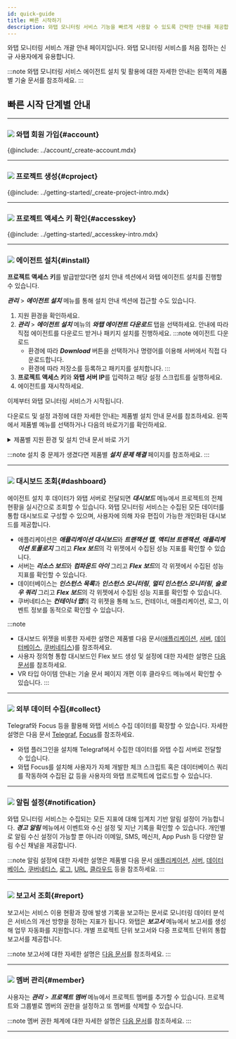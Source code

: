 ```yaml
---
id: quick-guide
title: 빠른 시작하기
description: 와탭 모니터링 서비스 기능을 빠르게 사용할 수 있도록 간략한 안내를 제공합니다.
---
```


<!--
- 회원 가입
- 프로젝트 생성
- 프로젝트 액세스키 발급
- 에이전트 설치
- 대시보드 확인하기
- 알림 설정
- 관리하기
    - 계정, 프로젝트
사용 흐름을 살펴볼 수 있는
-->

와탭 모니터링 서비스 개괄 안내 페이지입니다. 와탭 모니터링 서비스를 처음 접하는 신규 사용자에게 유용합니다.

:::note
와탭 모니터링 서비스 에이전트 설치 및 활용에 대한 자세한 안내는 왼쪽의 제품별 기술 문서를 참조하세요.
:::

## 빠른 시작 단계별 안내

----

### ![](/img/number-01.png) 와탭 회원 가입{#account}

{@include: ../account/_create-account.mdx}

----

### ![](/img/number-02.png) 프로젝트 생성{#cproject}

{@include: ../getting-started/_create-project-intro.mdx}

----

### ![](/img/number-03.png) 프로젝트 액세스 키 확인{#accesskey}

{@include: ../getting-started/_accesskey-intro.mdx}

----

### ![](/img/number-04.png) 에이전트 설치{#install}

<!-- 공통 안내로 적용되지 않는 경우가 많아서 제품군 링크 제공? -->
<!-- 프로젝트 액세스 키를 발급 받으면 와탭 에이전트 파일 다운로드 섹션에서 다운로드 버튼이 활성화됩니다.  -->
<!-- 빠른 안내 페이지에서는 Java, Linux, MySQL 에이전트 설치 방법을 간략하게 안내합니다.다른 에이전트 및 자세한 안내는 제품별 설치 안내 문서를 참조하세요.  -->
<!-- 신규 생성한 프로젝트를 선택하면 에이전트 설치 화면이 나타납니다. ***관리*** > ***에이전트 설치*** 메뉴를 통해서도 가능합니다.
**프로젝트 액세스 키**를 발급받았다면 안내를 따라 다음을 진행하세요. 
설치 안내에 따라 와탭 에이전트를 다운로드하세요-->
<!-- [Java](../apm/java), [PHP](../apm/php), [Node.js](../apm/nodejs-install-agent), [Python](../apm/python-install-agent), [.NET](../apm/dotnet-install-agent), [Golang](../apm/golang-install-agent) -->
<!-- 
* 서버
  * [Linux 및 Unix](../server/server-os/server-linux)
  * [Windows](../server-os/server-windows)
  * [서버 컴퓨터 이외의 경우](../server/server-os/server-other)
  * [Elastic Beanstalk](../server/server-os/server-aws)
-->

**프로젝트 액세스 키**를 발급받았다면 설치 안내 섹션에서 와탭 에이전트 설치를 진행할 수 있습니다. 

***관리*** > ***에이전트 설치*** 메뉴를 통해 설치 안내 섹션에 접근할 수도 있습니다.

1. 지원 환경을 확인하세요. 
1. ***관리*** > ***에이전트 설치*** 메뉴의 ***와탭 에이전트 다운로드*** 탭을 선택하세요. 안내에 따라 직접 에이전트를 다운로드 받거나 패키지 설치를 진행하세요.
  :::note 에이전트 다운로드
    * 환경에 따라 ***Download*** 버튼을 선택하거나 명령어를 이용해 서버에서 직접 다운로드합니다.
    * 환경에 따라 저장소를 등록하고 패키지를 설치합니다.
  :::
1. **프로젝트 액세스 키**와 **와탭 서버 IP**를 입력하고 해당 설정 스크립트를 실행하세요.  
1. 에이전트를 재시작하세요. 

이제부터 와탭 모니터링 서비스가 시작됩니다. 

다운로드 및 설정 과정에 대한 자세한 안내는 제품별 설치 안내 문서를 참조하세요. 왼쪽에서 제품별 메뉴를 선택하거나 다음의 바로가기를 확인하세요.

<details>
<summary>제품별 지원 환경 및 설치 안내 문서 바로 가기</summary>

* **애플리케이션**
  * **Java**
    * [지원 환경](../apm/java-supported-spec)
    * [에이전트 설치](../apm/java)
  * **PHP**
    * [지원 환경](../apm/supported-spec-php)
    * [에이전트 설치](../apm/php)
  * **Node.js**
    * [지원 환경](../apm/nodejs-supported-spec)
    * [에이전트 설치](../apm/nodejs-install-agent)
  * **Python**
    * [지원 환경](../apm/python-supported-spec)
    * [에이전트 설치](../apm/python-install-agent)
  * **.NET**
    * [지원 환경](../apm/dotnet-supported-spec)
    * [에이전트 설치](../apm/dotnet-install-agent)
  * **Golang**
    * [지원 환경](../apm/golang-supported-spec)
    * [에이전트 설치](../apm/golang-install-agent)
* **서버**
  * [지원 환경](../server/server-spec)
  * [에이전트 설치](../server/server-install-agent)
* **데이터베이스**
  * [지원 환경](../db/db-monitoring-support)
  * [에이전트 설치](../db/install-db-agent)
* **쿠버네티스**
  * [지원 환경](../kubernetes/kubernetes-support)
  * [에이전트 설치](../kubernetes/kubernetes-install) 
* [로그](../log/log-function)
* [URL](../url/url-install)
* **클라우드** 
  * [Amazon ECS](../amazon-ecs/amazon-ecs-install)
  * [Amazon Cloudwatch](../amazon-cloudwatch/amazon-cloudwatch-install)
  * [Azure Monitor](../azure/azure-monitor-install)
  * [Naver Cloud Monitoring](../ncloud/ncloud-monitoring-install)
  * [Oracle Cloud Monitor](../oracle-cloud/oracle-cloud-monitor-install)

</details> 

:::note
설치 중 문제가 생겼다면 제품별 ***설치 문제 해결*** 페이지를 참조하세요.
:::

----

### ![](/img/number-05.png) 대시보드 조회{#dashboard}

에이전트 설치 후 데이터가 와탭 서버로 전달되면 ***대시보드*** 메뉴에서 프로젝트의 전체 현황을 실시간으로 조회할 수 있습니다. 와탭 모니터링 서비스는 수집된 모든 데이터를 통합 대시보드로 구성할 수 있으며, 사용자에 의해 자유 편집이 가능한 개인화된 대시보드를 제공합니다.

* 애플리케이션은 ***애플리케이션 대시보드***와 ***트랜잭션 맵***, ***액티브 트랜잭션***, ***애플리케이션 토폴로지*** 그리고 ***Flex 보드***의 각 위젯에서 수집된 성능 지표를 확인할 수 있습니다.
* 서버는 ***리소스 보드***와 ***컴파운드 아이*** 그리고 ***Flex 보드***의 각 위젯에서 수집된 성능 지표를 확인할 수 있습니다.
* 데이터베이스는 ***인스턴스 목록***과 ***인스턴스 모니터링***, ***멀티 인스턴스 모니터링***, ***슬로우 쿼리*** 그리고 ***Flex 보드***의 각 위젯에서 수집된 성능 지표를 확인할 수 있습니다.
* 쿠버네티스는 ***컨테이너 맵***의 각 위젯을 통해 노드, 컨테이너, 애플리케이션, 로그, 이벤트 정보를 동적으로 확인할 수 있습니다.

:::note
* 대시보드 위젯을 비롯한 자세한 설명은 제품별 다음 문서([애플리케이션](../apm/learn-apm-main-menu), [서버](../server/learn-server-main-menu), [데이터베이스](../db/learn-db-main-menu), [쿠버네티스](../kubernetes/learn-kubernetes-main-menu))를 참조하세요. 
* 사용자 정의형 통합 대시보드인 Flex 보드 생성 및 설정에 대한 자세한 설명은 [다음 문서](../dashboard/flex-board)를 참조하세요.
* VR 타입 아이템 안내는 기술 문서 페이지 개편 이후 클라우드 메뉴에서 확인할 수 있습니다.
:::

<!-- 대시보드 안내를 대시보드 메뉴 안내만 할 지 아니면 에이전트 주요 메뉴 안내로 활용할지?  -->
<!-- 로그 모니터링, URL 모니터링, 클라우드 모니터링 등 각 성능 지표 조회 방식 취합하기? -->
<!-- [대시보드](../dashboard/apm-dashboard-intro.mdx) -->

----

### ![](/img/number-06.png) 외부 데이터 수집{#collect}

<!-- 텔레그라프, 포커스 -->
Telegraf와 Focus 등을 활용해 와탭 서비스 수집 데이터를 확장할 수 있습니다. 자세한 설명은 다음 문서 [Telegraf](../telegraf/telegraf-intro.mdx), [Focus](../focus/focus-intro.mdx)를 참조하세요.

* 와탭 플러그인을 설치해 Telegraf에서 수집한 데이터를 와탭 수집 서버로 전달할 수 있습니다.
* 와탭 Focus를 설치해 사용자가 자체 개발한 체크 스크립트 혹은 데이터베이스 쿼리를 작동하여 수집된 값 등을 사용자의 와탭 프로젝트에 업로드할 수 있습니다.

----

### ![](/img/ic-number-07.svg) 알림 설정{#notification}

와탭 모니터링 서비스는 수집되는 모든 지표에 대해 임계치 기반 알림 설정이 가능합니다. ***경고 알림*** 메뉴에서 이벤트와 수신 설정 및 지난 기록을 확인할 수 있습니다. 개인별로 알림 수신 설정이 가능할 뿐 아니라 이메일, SMS, 메신저, App Push 등 다양한 알림 수신 채널을 제공합니다. 
<!-- 와탭 모니터링 서비스는 이메일, SMS, 메신저, App Push 등 사용자가 선호하는 수단을 선택하여 알림을 수신할 수 있습니다. -->

:::note
알림 설정에 대한 자세한 설명은 제품별 다음 문서 [애플리케이션](../notification/apm-set-notice), [서버](../notification/server-set-notice), [데이터베이스](../notification/db-set-notics), [쿠버네티스](../notification/kubernetes-set-notice), [로그](../notification/log-alert), [URL](../url/url-event), [클라우드](../notification/ecs-set-notice) 등을 참조하세요.
:::

----

### ![](/img/ic-number-08.svg) 보고서 조회{#report}

보고서는 서비스 이용 현황과 장애 발생 기록을 보고하는 문서로 모니터링 데이터 분석은 서비스의 개선 방향을 정하는 지표가 됩니다. 와탭은 ***보고서*** 메뉴에서 보고서를 생성해 업무 자동화를 지원합니다. 개별 프로젝트 단위 보고서와 다중 프로젝트 단위의 통합 보고서를 제공합니다.

:::note
보고서에 대한 자세한 설명은 [다음 문서](analysis/report-intro)를 참조하세요.
:::

----

### ![](/img/ic-number-09.svg) 멤버 관리{#member}

사용자는 ***관리*** > ***프로젝트 멤버*** 메뉴에서 프로젝트 멤버를 추가할 수 있습니다. 프로젝트와 그룹별로 멤버의 권한을 설정하고 또 멤버를 삭제할 수 있습니다.  

:::note
멤버 권한 체계에 대한 자세한 설명은 [다음 문서](../project/project-structure#project-auth)를 참조하세요.
:::

----

<!--## 참고 자료

* 와탭 모니터링 서비스 기능 문의는 support@whatap.io로 보내주세요.
* 
-->
<!-- 단계 표현 재기술 필요 다음 단계? 다음 순서? -->
